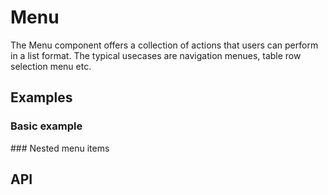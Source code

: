 
<Meta of={MenuStories} />

# Menu
The Menu component offers a collection of actions that users can perform in a list format. The typical usecases are
navigation menues, table row selection menu etc.

## Examples
### Basic example
<ToggleCanvas sourceState="shown" of={MenuStories.Simple} />
### Nested menu items
<ToggleCanvas of={MenuStories.Nested} />

## API
<PropsTable name="Menu" />
